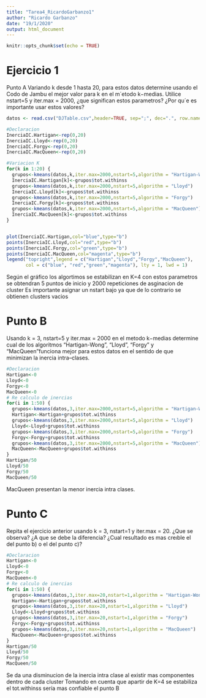 ```yaml
---
title: "Tarea4_RicardoGarbanzo1"
author: "Ricardo Garbanzo"
date: "19/1/2020"
output: html_document
---
```


```r
knitr::opts_chunk$set(echo = TRUE)
```

# Ejercicio 1

Punto A
Variando k desde 1 hasta 20, para estos datos determine usando el Codo de Jambu el
mejor valor para k en el m´etodo k−medias. Utilice nstart=5 y iter.max = 2000, ¿que
significan estos parametros? ¿Por qu´e es importante usar estos valores?

```r
datos <- read.csv("DJTable.csv",header=TRUE, sep=";", dec=".", row.names=1)

#Declaracion
InerciaIC.Hartigan<-rep(0,20)
InerciaIC.Lloyd<-rep(0,20)
InerciaIC.Forgy<-rep(0,20)
InerciaIC.MacQueen<-rep(0,20)

#Variacion K
for(k in 1:20) {
  grupos<-kmeans(datos,k,iter.max=2000,nstart=5,algorithm = "Hartigan-Wong")
  InerciaIC.Hartigan[k]<-grupos$tot.withinss
  grupos<-kmeans(datos,k,iter.max=2000,nstart=5,algorithm = "Lloyd")
  InerciaIC.Lloyd[k]<-grupos$tot.withinss
  grupos<-kmeans(datos,k,iter.max=2000,nstart=5,algorithm = "Forgy")
  InerciaIC.Forgy[k]<-grupos$tot.withinss
  grupos<-kmeans(datos,k,iter.max=2000,nstart=5,algorithm = "MacQueen")
  InerciaIC.MacQueen[k]<-grupos$tot.withinss
}


plot(InerciaIC.Hartigan,col="blue",type="b")
points(InerciaIC.Lloyd,col="red",type="b")
points(InerciaIC.Forgy,col="green",type="b")
points(InerciaIC.MacQueen,col="magenta",type="b")
legend("topright",legend = c("Hartigan","Lloyd","Forgy","MacQueen"), 
       col = c("blue", "red","green","magenta"), lty = 1, lwd = 1)


```

Según el gráfico los algortimos se estabilizan en K=4
con estos parametros se obtendran 5 puntos de inicio y 2000 repeticiones de asginacion de cluster
Es importante asignar un nstart bajo ya que de lo contrario se obtienen clusters vacios 



# Punto B

Usando k = 3, nstart=5 y iter.max = 2000 en el metodo k−medias determine cual
de los algoritmos “Hartigan-Wong”, “Lloyd”, “Forgy” y “MacQueen”funciona mejor para
estos datos en el sentido de que minimizan la inercia intra–clases.




```r
#Declaracion
Hartigan<-0
Lloyd<-0
Forgy<-0
MacQueen<-0
# Re calculo de inercias
for(i in 1:50) {
  grupos<-kmeans(datos,3,iter.max=2000,nstart=5,algorithm = "Hartigan-Wong")
  Hartigan<-Hartigan+grupos$tot.withinss
  grupos<-kmeans(datos,3,iter.max=2000,nstart=5,algorithm = "Lloyd")
  Lloyd<-Lloyd+grupos$tot.withinss
  grupos<-kmeans(datos,3,iter.max=2000,nstart=5,algorithm = "Forgy")
  Forgy<-Forgy+grupos$tot.withinss
  grupos<-kmeans(datos,3,iter.max=2000,nstart=5,algorithm = "MacQueen")
  MacQueen<-MacQueen+grupos$tot.withinss
}  
Hartigan/50
Lloyd/50
Forgy/50
MacQueen/50
```


 MacQueen presentan la menor inercia intra clases.
 
 
 
 
# Punto C

Repita el ejercicio anterior usando k = 3, nstart=1 y iter.max = 20. ¿Que se observa?
¿A que se debe la diferencia? ¿Cual resultado es mas creıble el del punto b) o el del punto c)?

```r
#Declaracion
Hartigan<-0
Lloyd<-0
Forgy<-0
MacQueen<-0
# Re calculo de inercias
for(i in 1:50) {
  grupos<-kmeans(datos,3,iter.max=20,nstart=1,algorithm = "Hartigan-Wong")
  Hartigan<-Hartigan+grupos$tot.withinss
  grupos<-kmeans(datos,3,iter.max=20,nstart=1,algorithm = "Lloyd")
  Lloyd<-Lloyd+grupos$tot.withinss
  grupos<-kmeans(datos,3,iter.max=20,nstart=1,algorithm = "Forgy")
  Forgy<-Forgy+grupos$tot.withinss
  grupos<-kmeans(datos,3,iter.max=20,nstart=1,algorithm = "MacQueen")
  MacQueen<-MacQueen+grupos$tot.withinss
}  
Hartigan/50
Lloyd/50
Forgy/50
MacQueen/50

```
Se da una disminucion de la inercia intra clase al existir mas componentes dentro de cada cluster
Tomando en cuenta que apartir de K=4 se estabiliza el tot.withinss sería mas confiable el punto B
